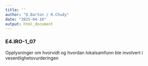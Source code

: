 ```yaml
---
title: ''
author: "D.Barton / R.Chudy"
date: "2025-04-10"
output: html_document
---
```

### E4.IRO-1_07 

Opplysninger om hvorvidt og hvordan lokalsamfunn ble involvert i vesentlighetsvurderingen 
